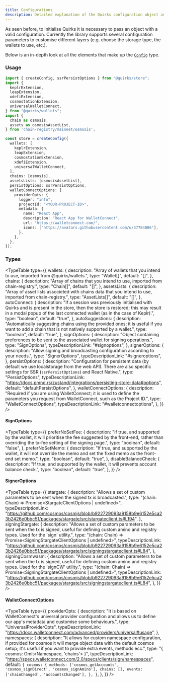 ```yaml
---
title: Configurations
description: Detailed explanation of the Quirks configuration object and its parameters.
---
```


As seen before, to initialise Quirks it is necessary to pass an object with a
valid configuration. Currently the library supports several configuration
parameters to customise different layers (e.g. choose the storage type, the
wallets to use, etc.).

Below is an in-depth look at all the elements that make up the
[`Config`](https://github.com/nabla-studio/quirks/blob/main/packages/store/src/types/options.ts#L26) type.

### Usage

```ts twoslash
import { createConfig, ssrPersistOptions } from "@quirks/store";
import {
  keplrExtension,
  leapExtension,
  xdefiExtension,
  cosmostationExtension,
  universalWalletConnect,
} from "@quirks/wallets";
import {
  chain as osmosis,
  assets as osmosisAssetList,
} from 'chain-registry/mainnet/osmosis';

const store = createConfig({
  wallets: [
    keplrExtension,
    leapExtension,
    cosmostationExtension,
    xdefiExtension,
    universalWalletConnect,
  ],
  chains: [osmosis],
  assetsLists: [osmosisAssetList],
  persistOptions: ssrPersistOptions,
  walletConnectOptions: {
    providerOpts: {
      logger: "info",
      projectId: "<YOUR-PROJECT-ID>",
      metadata: {
        name: "React App",
        description: "React App for WalletConnect",
        url: "https://walletconnect.com/",
        icons: ["https://avatars.githubusercontent.com/u/37784886"],
      },
    },
  },
});
```

### Types

<TypeTable
  type={{
    wallets: {
      description:
        "Array of wallets that you intend to use, imported from @quirks/wallets.",
      type: "Wallet[]",
      default: "[]",
    },
    chains: {
      description:
        "Array of chains that you intend to use, imported from chain-registry.",
      type: "Chain[]",
      default: "[]",
    },
    assetsLists: {
      description:
        "Array of asset lists associeted with chains data that you intend to use, imported from chain-registry.",
      type: "AssetLists[]",
      default: "[]",
    },
    autoConnect: {
      description:
        "If a session was previously initialised with Quirks and is present in the store, then the store is restored; this may result in a modal popup of the last connected wallet (as in the case of Keplr).",
      type: "boolean",
      default: "true",
    },
    autoSuggestions: {
      description:
        "Automatically suggesting chains using the provided ones; it is useful if you want to add a chain that is not natively supported by a wallet.",
      type: "boolean",
      default: "true",
    },
    signOptions: {
      description:
        "Object containing preferences to be sent to the associated wallet for signing operations.",
      type: "SignOptions",
      typeDescriptionLink: "#signoptions",
    },
    signerOptions: {
      description:
        "Allow signing and broadcasting configuration according to your needs.",
      type: "SignerOptions",
      typeDescriptionLink: "#signeroptions",
    },
    persistOptions: {
      description:
        "Configuration for persistent data (by default we use localstorage from the web API). There are also specific settings for SSR (`ssrPersistOptions`) and React Native.",
      type: "PersistOptions<AppState>",
      typeDescriptionLink:
        "https://docs.pmnd.rs/zustand/integrations/persisting-store-data#options",
      default: "defaultPersistOptions",
    },
    walletConnectOptions: {
      description:
        "Required if you are using WalletConnect; it is used to define the parameters you request from WalletConnect, such as the Project ID.",
      type: "WalletConnectOptions",
      typeDescriptionLink: "#walletconnectoptions",
    },
  }}
/>

#### SignOptions

<TypeTable
  type={{
    preferNoSetFee: {
      description:
        "If true, and supported by the wallet, it will prioritise the fee suggested by the front-end, rather than overriding the tx-fee setting of the signing page.",
      type: "boolean",
      default: "false",
    },
    preferNoSetMemo: {
      description:
        "If true, and supported by the wallet, it will not override the memo and set the fixed memo as the front-end set memo.",
      type: "boolean",
      default: "true",
    },
    disableBalanceCheck: {
      description:
        "If true, and supported by the wallet, it will prevents account balance check.",
      type: "boolean",
      default: "true",
    },
  }}
/>

#### SignerOptions

<TypeTable
  type={{
    stargate: {
      description:
        "Allows a set of custom parameters to be sent when the signed tx is broadcasted.",
      type: "(chain: Chain) => Promise<StargateClientOptions | undefined>",
      typeDescriptionLink:
        "https://github.com/cosmos/cosmjs/blob/b922729093a9158b9e6152e5ca23b2426e0bbc51/packages/stargate/src/stargateclient.ts#L194",
    },
    signingStargate: {
      description:
        "Allows a set of custom parameters to be sent when the tx is signed, useful for defining custom amino and registry types. Used for the 'sign' utility.",
      type: "(chain: Chain) => Promise<SigningStargateClientOptions | undefined>",
      typeDescriptionLink:
        "https://github.com/cosmos/cosmjs/blob/b922729093a9158b9e6152e5ca23b2426e0bbc51/packages/stargate/src/signingstargateclient.ts#L84",
    },
    signingCosmwasm: {
      description:
        "Allows a set of custom parameters to be sent when the tx is signed, useful for defining custom amino and registry types. Used for the 'signCW' utility.",
      type: "(chain: Chain) => Promise<SigningStargateClientOptions | undefined>",
      typeDescriptionLink:
        "https://github.com/cosmos/cosmjs/blob/b922729093a9158b9e6152e5ca23b2426e0bbc51/packages/stargate/src/signingstargateclient.ts#L84",
    },
  }}
/>

#### WalletConnectOptions

<TypeTable
  type={{
    providerOpts: {
      description:
        "It is based on WalletConnect's universal provider configuration and allows us to define our app's metadata and customise some behaviours.",
      type: "UniversalProviderOpts",
      typeDescriptionLink:
        "https://docs.walletconnect.com/advanced/providers/universal#usage",
    },
    namespaces: {
      description:
        "It allows for custom namespace configuration, if provided for cosmos it will merge object data with the default cosmos setup; it's useful if you want to provide extra events, methods ecc.",
      type: "{ cosmos: Omit<Namespace, 'chains'> }",
      typeDescriptionLink:
        "https://specs.walletconnect.com/2.0/specs/clients/sign/namespaces",
      default: `
        {
          cosmos: {
            methods: ['cosmos_getAccounts', 'cosmos_signDirect', 'cosmos_signAmino'],
            chains: [],
            events: ['chainChanged', 'accountsChanged'],
          },
        }
      `,
    },
  }}
/>
